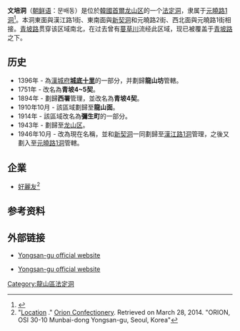 {{Infobox Korean settlement
| title=文培洞
| img= 
| imgwidth= 
| imgcaption=
| hangul=문배동
| hanja=文培洞
| rr=Munbae-dong
| mr=Munpae-tong
| area_km2=
| pop=
| popnote=
| popyear=
| popden_km2= 
| popdennote=
| divs=
| map=
| mapcaption=
}}
'''文培洞'''（[[朝鲜语|朝鲜语]]：문배동）是位於[[大韓民國|韓國]][[首爾|首爾]][[龙山区_(首尔)|龙山区]]的一个[[法定洞|法定洞]]，隶属于[[元曉路洞|元曉路1洞]]<ref name="encyber">{{cite web|url=http://www.encyber.com/search_w/ctdetail.php?masterno=763892&contentno=763892 |title=문배동 (Munbae-dong 文培洞) |publisher=Doosan Encyclopedia |accessdate=2008-04-21 |language=ko |deadurl=yes |archiveurl=https://web.archive.org/web/20100212135650/http://www.encyber.com/search_w/ctdetail.php?masterno=763892&contentno=763892 |archivedate=2010-02-12 }}</ref>。本洞東面與漢江路1街、東南面與[[新契洞|新契洞]]和元曉路2街、西北面與元曉路1街相接。[[青坡路|青坡路]]贯穿该区域南北，在过去曾有[[蔓草川|蔓草川]]流经此区域，现已被覆盖于[[青坡路|青坡路]]之下。

==历史==
*1396年 - 為[[漢城府|漢城府]]'''[[城底十里|城底十里]]'''的一部分，并劃歸'''龍山坊'''管轄。
*1751年 - 改名為'''青坡4~5契'''。
*1894年 - 劃歸'''西署'''管理，並改名為'''青坡4契'''。
*1910年10月 - 該區域劃歸至'''龍山面'''。
*1914年 - 該區域改名為'''彌生町'''的一部分。
*1943年 - 劃歸至[[龙山区_(首尔)|龙山区]]。
*1946年10月 - 改為現在名稱，並和[[新契洞|新契洞]]一同劃歸至[[漢江路洞|漢江路1洞]]管理，之後又劃入至[[元曉路洞|元曉路1洞]]管轄。

==企業==
*[[好麗友|好麗友]]<ref>"[http://www.orionworld.com/ENG/Snak/ Location] {{Wayback|url=http://www.orionworld.com/ENG/Snak/ |date=20070310211001 }}." [[Orion_Confectionery|Orion Confectionery]]. Retrieved on March 28, 2014. "ORION, OSI 30-10 Munbai-dong Yongsan-gu, Seoul, Korea"</ref>

==参考资料==
{{Reflist}}

==外部链接==
*{{en}} [https://web.archive.org/web/20070928234341/http://yongsan.go.kr/eng/ Yongsan-gu official website]
*{{ko}} [http://yongsan.go.kr/ Yongsan-gu official website]

{{首尔特别市龙山区}}

[[Category:龍山區法定洞|Category:龍山區法定洞]]